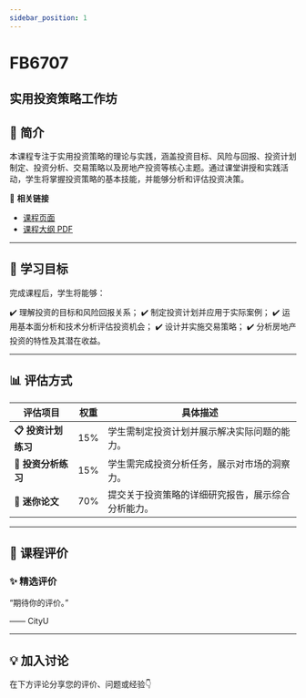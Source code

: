 ```yaml
---
sidebar_position: 1
---
```


# FB6707
## 实用投资策略工作坊

## **📘 简介**
本课程专注于实用投资策略的理论与实践，涵盖投资目标、风险与回报、投资计划制定、投资分析、交易策略以及房地产投资等核心主题。通过课堂讲授和实践活动，学生将掌握投资策略的基本技能，并能够分析和评估投资决策。

🔗 **相关链接**
- [课程页面](https://www.cityu.edu.hk/catalogue/pg/202425/course/FB6707.htm)
- [课程大纲 PDF](https://www.cityu.edu.hk/catalogue/pg/202425/course/FB6707.pdf)

---

## **🎯 学习目标**

完成课程后，学生将能够：

✔️ 理解投资的目标和风险回报关系；
✔️ 制定投资计划并应用于实际案例；
✔️ 运用基本面分析和技术分析评估投资机会；
✔️ 设计并实施交易策略；
✔️ 分析房地产投资的特性及其潜在收益。

---

## **📊 评估方式**

| **评估项目**               | **权重** | **具体描述**                                                                                     |
|---------------------------|---------|-----------------------------------------------------------------------------------------------|
| **📋 投资计划练习**         | 15%     | 学生需制定投资计划并展示解决实际问题的能力。                                                    |
| **📝 投资分析练习**         | 15%     | 学生需完成投资分析任务，展示对市场的洞察力。                                                    |
| **📄 迷你论文**             | 70%     | 提交关于投资策略的详细研究报告，展示综合分析能力。                                               |

---

## **💬 课程评价**

### ✨ **精选评价**
<div className={commentStyles.commentBox}>
    <p className={commentStyles.commentText}>
        “期待你的评价。”
    </p>
    <p className={commentStyles.commentAuthor}>—— CityU</p>
</div>

---

## **💡 加入讨论**

在下方评论分享您的评价、问题或经验👇
<Utterances />